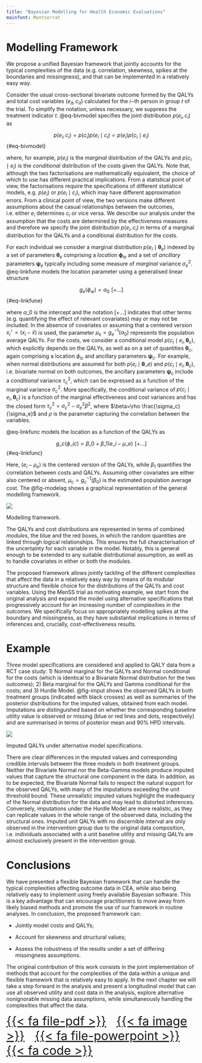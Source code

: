 ```yaml
---
title: "Bayesian Modelling for Health Economic Evaluations"
mainfont: Montserrat
---
```


# Modelling Framework

We propose a unified Bayesian framework that jointly accounts for the typical complexities of the data (e.g. correlation, skewness, spikes at the boundaries  and missingness), and that can be implemented in a relatively easy way. 

Consider the usual cross-sectional bivariate outcome formed by the QALYs and total cost variables $(e_{it}, c_{it})$ calculated for the $i-$th person in group $t$ of the trial. To simplify the notation, unless necessary, we suppress the treatment indicator $t$. @eq-bivmodel specifies the joint distribution $p(e_i,c_i)$ as

$$
p(e_i,c_i) = p(c_i)p(e_i\mid c_i) = p(e_i)p(c_i\mid e_i) 
$$ {#eq-bivmodel}

where, for example, $p(e_i)$ is the *marginal* distribution of the QALYs and $p(c_i\mid e_i)$ is the *conditional* distribution of the costs given the QALYs. Note that, although the two factorisations are mathematically equivalent, the choice of which to use has different practical implications. From a statistical point of view, the factorisations require the specifications of different statistical models, e.g. $p(e_i)$ or $p(e_i\mid c_i)$, which may have different approximation errors. From a clinical point of view, the two versions make different assumptions about the casual relationships between the outcomes, i.e. either $e_i$ determines $c_i$ or vice versa. We describe our analysis under the assumption that the costs are determined by the effectiveness measures and therefore we specify the joint distribution $p(e_i,c_i)$ in terms of a marginal distribution for the QALYs and a conditional distribution for the costs. 

For each individual we consider a marginal distribution $p(e_i \mid \boldsymbol \theta_e)$ indexed by a set of parameters $\boldsymbol \theta_e$ comprising a *location* $\boldsymbol \phi_{ie}$ and a set of *ancillary* parameters $\boldsymbol\psi_e$ typically including some measure of *marginal* variance $\sigma^2_e$. @eq-linkfune models the location parameter using a generalised linear structure

$$
g_e(\phi_{ie})= \alpha_0 \,\,[+ \ldots] 
$$ {#eq-linkfune}

where $\alpha\_0$ is the intercept and the notation $[+\ldots]$ indicates that other terms (e.g. quantifying the effect of relevant covariates) may or may not be included. In the absence of covariates or assuming that a centered version $x_i^{\star} = (x_i - \bar{x})$ is used, the parameter $\mu_e = g_e^{-1}(\alpha_0)$ represents the population average QALYs. For the costs, we consider a conditional model $p(c_i\mid e_i,\boldsymbol\theta_c)$, which explicitly depends on the QALYs, as well as on a set of quantities $\boldsymbol\theta_c$, again comprising a location $\phi_{ic}$ and ancillary parameters $\boldsymbol \psi_{c}$. For example, when normal distributions are assumed for both $p(e_i \mid \boldsymbol \theta\_e)$ and $p(c_i \mid e_i, \boldsymbol \theta_c)$, i.e. bivariate normal on both outcomes, the ancillary parameters $\boldsymbol\psi_c$ include a *conditional* variance $\tau^2_c$, which can be expressed as a function of the marginal variance $\sigma^2_c$. More specifically, the conditional variance of $p(c_i \mid e_i, \boldsymbol \theta_c)$ is a function of the marginal effectiveness and cost variances and has the closed form $\tau^2_c=\sigma^2_c - \sigma^2_e \beta^2$, where $\beta=\rho \frac{\sigma_c}{\sigma_e}$ and $\rho$ is the parameter capturing the correlation between the variables.

@eq-linkfunc models the location as a function of the QALYs as

$$
g\_c(\phi\_{ic}) = \beta\_{0} + \beta\_{1}(e\_{i}-\mu\_{e})\,\,[+\ldots] 
$$ {#eq-linkfunc}

Here, $(e_i-\mu_e)$ is the centered version of the QALYs, while $\beta_{1}$ quantifies the correlation between costs and QALYs. Assuming other covariates are either also centered or absent, $\mu_c = g_c^{-1}(\beta_{0})$ is the estimated population average cost. The @fig-modelag shows a graphical representation of the general modelling framework. 

::: {#fig-modelag fig-align="center" width=60%}

![](modelAG.jpg)

Modelling framework.
:::

The QALYs and cost distributions are represented in terms of combined *modules*, the blue and the red boxes, in which the random quantities are linked through logical relationships. This ensures the full characterisation of the uncertainty for each variable in the model. Notably, this is general enough to be extended to any suitable distributional assumption, as well as to handle covariates in either or both the modules.

The proposed framework allows jointly tackling of the different complexities that affect the data in a relatively easy way by means of its modular structure and flexible choice for the distributions of the QALYs and cost variables. Using the MenSS trial as motivating example, we start from the original analysis and expand the model using alternative specifications that progressively account for an increasing number of complexities in the outcomes. We specifically focus on appropriately modelling spikes at the boundary and missingness, as they have substantial implications in terms of inferences and, crucially, cost-effectiveness results.

# Example

Three model specifications are considered and applied to QALY data from a RCT case study: 1) Normal marginal for the QALYs and Normal conditional for the costs (which is identical to a Bivariate Normal distribution for the two outcomes); 2) Beta marginal for the QALYs and Gamma conditional for the costs; and 3) Hurdle Model. @fig-imput shows the observed QALYs in both treatment groups (indicated with black crosses) as well as summaries of the posterior distributions for the imputed values, obtained from each model. Imputations are distinguished based on whether the corresponding baseline utility value is observed or missing (blue or red lines and dots, respectively) and are summarised in terms of posterior mean and $90\%$ HPD intervals.

::: {#fig-imput fig-align="center" width=60%}

![](imputations.jpg)

Imputed QALYs under alternative model specifications.
:::

There are clear differences in the imputed values and corresponding credible intervals between the three models in both treatment groups. Neither the Bivariate Normal nor the Beta-Gamma models  produce imputed values that capture the structural one component in the data. In addition, as to be expected, the Bivariate Normal fails to respect the natural support for the observed QALYs, with many of the imputations exceeding the unit threshold bound. These unrealistic imputed values highlight the inadequacy of the Normal distribution for the data and may lead to distorted inferences. Conversely, imputations under the Hurdle Model are more realistic, as they can replicate values in the whole range of the observed data, including the structural ones. Imputed unit QALYs with no discernible interval are only observed in the intervention group due to the original data composition, i.e. individuals associated with a unit baseline utility and missing QALYs are almost exclusively present in the intervention group. 

# Conclusions

We have presented a flexible Bayesian framework that can handle the typical complexities affecting outcome data in CEA, while also being relatively easy to implement using freely available Bayesian software.  This is a key advantage that can encourage practitioners to move away from likely biased methods and promote the use of our framework in routine analyses. In conclusion, the proposed framework can: 

  * Jointly model costs and QALYs; 
  
  * Account for skewness and structural values;
  
  * Assess the robustness of the results under a set of differing missingness assumptions. 

The original contribution of this work consists in the joint implementation of methods that account for the complexities of the data within a unique and flexible framework that is relatively easy to apply. In the next chapter we will take a step forward in the analysis and present a longitudinal model that can use all observed utility and cost data in the analysis, explore alternative nonignorable missing data assumptions, while simultaneously handling the complexities that affect the data.

[[{{< fa file-pdf >}}](https://onlinelibrary.wiley.com/doi/full/10.1002/sim.8045) &nbsp; [{{< fa image >}}](https://github.com/AnGabrio/Talks/blob/master/Hurdle%20Model/poster.pdf) &nbsp; [{{< fa file-powerpoint >}}](https://github.com/AnGabrio/Talks/blob/master/Hurdle%20Model/Presentation_HE_seminar.pdf) &nbsp; [{{< fa code >}}](https://github.com/AnGabrio/Code/tree/master/structural%20ones)]{style="text-align: center; font-size: 2rem"}
